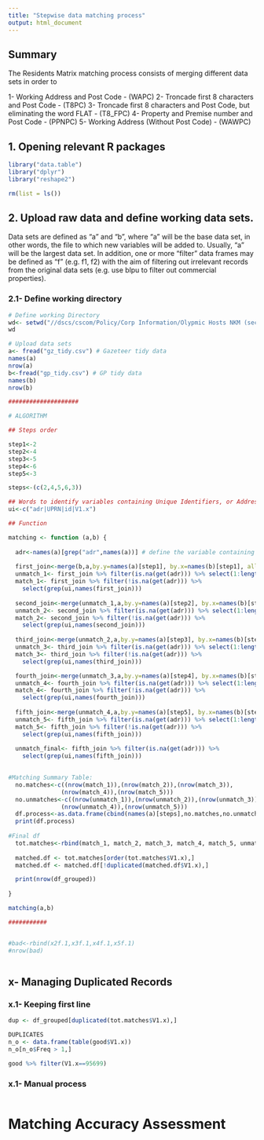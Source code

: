 ---
title: "Stepwise data matching process"
output: html_document
---

## Summary

The Residents Matrix matching process consists of merging different data sets in order to 


1- Working Address and Post Code - (WAPC)
2- Troncade first 8 characters and Post Code - (T8PC) 
3- Troncade first 8 characters and Post Code, but eliminating the word FLAT - (T8_FPC)
4- Property and Premise number and Post Code - (PPNPC)
5- Working Address (Without Post Code) - (WAWPC)



## 1. Opening relevant R packages

```{r setup, include=TRUE, warning=FALSE, message=FALSE}

library("data.table")
library("dplyr")
library("reshape2")

rm(list = ls())

```


## 2. Upload raw data and define working data sets.

Data sets are defined as "a" and "b", where "a" will be the base data set, in other words, the file to which new variables will be added to. Usually, "a" will be the largest data set. In addition, one or more "filter" data frames may be defined as "f" (e.g. f1, f2) with the aim of filtering out irrelevant records from the original data sets (e.g. use blpu to filter out commercial properties).

### 2.1- Define working directory

```{r , include=TRUE, warning=FALSE, cache=TRUE, message=FALSE}

# Define working Directory
wd<- setwd("//dscs/cscom/Policy/Corp Information/Olypmic Hosts NKM (secure)/Community Mapping 2017/Juans_tests/2015")
wd
```


```{r , include=TRUE, warning=FALSE, cache=TRUE, message=FALSE}

# Upload data sets 
a<- fread("gz_tidy.csv") # Gazeteer tidy data
names(a)
nrow(a)
b<-fread("gp_tidy.csv") # GP tidy data 
names(b)
nrow(b)

####################

# ALGORITHM

## Steps order

step1<-2
step2<-4
step3<-5
step4<-6
step5<-3

steps<-(c(2,4,5,6,3))

## Words to identify variables containing Unique Identifiers, or Addresses
ui<-c("adr|UPRN|id|V1.x")

## Function

matching <- function (a,b) {
  
  adr<-names(a)[grep("adr",names(a))] # define the variable containing full address in dataset "a" for filterin purposes
  
  first_join<-merge(b,a,by.y=names(a)[step1], by.x=names(b)[step1], all.x = TRUE)
  unmatch_1<- first_join %>% filter(is.na(get(adr))) %>% select(1:length(names(b)))
  match_1<- first_join %>% filter(!is.na(get(adr))) %>%
    select(grep(ui,names(first_join))) 
  
  second_join<-merge(unmatch_1,a,by.y=names(a)[step2], by.x=names(b)[step2], all.x = TRUE)
  unmatch_2<- second_join %>% filter(is.na(get(adr))) %>% select(1:length(names(b)))
  match_2<- second_join %>% filter(!is.na(get(adr))) %>%
    select(grep(ui,names(second_join)))
  
  third_join<-merge(unmatch_2,a,by.y=names(a)[step3], by.x=names(b)[step3], all.x = TRUE)
  unmatch_3<- third_join %>% filter(is.na(get(adr))) %>% select(1:length(names(b)))
  match_3<- third_join %>% filter(!is.na(get(adr))) %>%
    select(grep(ui,names(third_join))) 

  fourth_join<-merge(unmatch_3,a,by.y=names(a)[step4], by.x=names(b)[step4], all.x = TRUE)
  unmatch_4<- fourth_join %>% filter(is.na(get(adr))) %>% select(1:length(names(b)))
  match_4<- fourth_join %>% filter(!is.na(get(adr))) %>%
    select(grep(ui,names(fourth_join)))
  
  fifth_join<-merge(unmatch_4,a,by.y=names(a)[step5], by.x=names(b)[step5], all.x = TRUE)
  unmatch_5<- fifth_join %>% filter(is.na(get(adr))) %>% select(1:length(names(b)))
  match_5<- fifth_join %>% filter(!is.na(get(adr))) %>%
    select(grep(ui,names(fifth_join))) 
  
  unmatch_final<- fifth_join %>% filter(is.na(get(adr))) %>%
    select(grep(ui,names(fifth_join)))
  

#Matching Summary Table:
  no.matches<-c((nrow(match_1)),(nrow(match_2)),(nrow(match_3)),
               (nrow(match_4)),(nrow(match_5)))
  no.unmatches<-c((nrow(unmatch_1)),(nrow(unmatch_2)),(nrow(unmatch_3)),
               (nrow(unmatch_4)),(nrow(unmatch_5)))
  df.process<-as.data.frame(cbind(names(a)[steps],no.matches,no.unmatches))
  print(df.process)
  
#Final df  
  tot.matches<-rbind(match_1, match_2, match_3, match_4, match_5, unmatch_final)
  
  matched.df <- tot.matches[order(tot.matches$V1.x),]
  matched.df <- matched.df[!duplicated(matched.df$V1.x),]

  print(nrow(df_grouped))
  
} 

matching(a,b)

###########


#bad<-rbind(x2f.1,x3f.1,x4f.1,x5f.1)
#nrow(bad)



```



## x- Managing Duplicated Records

### x.1- Keeping first line
```{r , include=TRUE, warning=FALSE, cache=TRUE, message=FALSE}



dup <- df_grouped[duplicated(tot.matches$V1.x),]

DUPLICATES
n_o <- data.frame(table(good$V1.x))
n_o[n_o$Freq > 1,]

good %>% filter(V1.x==95699)


```

### x.1- Manual process
```{r , include=TRUE, warning=FALSE, cache=TRUE, message=FALSE}

```


# Matching Accuracy Assessment

```{r , include=TRUE, warning=FALSE, cache=TRUE, message=FALSE}

```

